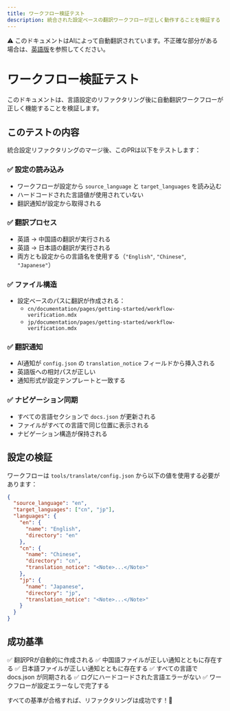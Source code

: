 ```yaml
---
title: ワークフロー検証テスト
description: 統合された設定ベースの翻訳ワークフローが正しく動作することを検証する
---
```


<Note> ⚠️ このドキュメントはAIによって自動翻訳されています。不正確な部分がある場合は、[英語版](../../../../en/documentation/pages/getting-started/workflow-verification.mdx)を参照してください。</Note>

# ワークフロー検証テスト

このドキュメントは、言語設定のリファクタリング後に自動翻訳ワークフローが正しく機能することを検証します。

## このテストの内容

統合設定リファクタリングのマージ後、このPRは以下をテストします：

### ✅ 設定の読み込み
- ワークフローが設定から `source_language` と `target_languages` を読み込む
- ハードコードされた言語値が使用されていない
- 翻訳通知が設定から取得される

### ✅ 翻訳プロセス
- 英語 → 中国語の翻訳が実行される
- 英語 → 日本語の翻訳が実行される
- 両方とも設定からの言語名を使用する（`"English"`, `"Chinese"`, `"Japanese"`）

### ✅ ファイル構造
- 設定ベースのパスに翻訳が作成される：
  - `cn/documentation/pages/getting-started/workflow-verification.mdx`
  - `jp/documentation/pages/getting-started/workflow-verification.mdx`

### ✅ 翻訳通知
- AI通知が `config.json` の `translation_notice` フィールドから挿入される
- 英語版への相対パスが正しい
- 通知形式が設定テンプレートと一致する

### ✅ ナビゲーション同期
- すべての言語セクションで `docs.json` が更新される
- ファイルがすべての言語で同じ位置に表示される
- ナビゲーション構造が保持される

## 設定の検証

ワークフローは `tools/translate/config.json` から以下の値を使用する必要があります：

```json
{
  "source_language": "en",
  "target_languages": ["cn", "jp"],
  "languages": {
    "en": {
      "name": "English",
      "directory": "en"
    },
    "cn": {
      "name": "Chinese",
      "directory": "cn",
      "translation_notice": "<Note>...</Note>"
    },
    "jp": {
      "name": "Japanese",
      "directory": "jp",
      "translation_notice": "<Note>...</Note>"
    }
  }
}
```

## 成功基準

✅ 翻訳PRが自動的に作成される
✅ 中国語ファイルが正しい通知とともに存在する
✅ 日本語ファイルが正しい通知とともに存在する
✅ すべての言語で docs.json が同期される
✅ ログにハードコードされた言語エラーがない
✅ ワークフローが設定エラーなしで完了する

すべての基準が合格すれば、リファクタリングは成功です！🎉